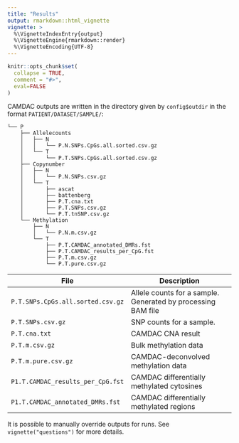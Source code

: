 ```yaml
---
title: "Results"
output: rmarkdown::html_vignette
vignette: >
  %\VignetteIndexEntry{output}
  %\VignetteEngine{rmarkdown::render}
  %\VignetteEncoding{UTF-8}
---
```


```r
knitr::opts_chunk$set(
  collapse = TRUE,
  comment = "#>",
  eval=FALSE
)
```

CAMDAC outputs are written in the directory given by `config$outdir` in the format `PATIENT/DATASET/SAMPLE/`:

```
└── P
    ├── Allelecounts
    │   ├── N
    │   │   └── P.N.SNPs.CpGs.all.sorted.csv.gz
    │   └── T
    │       └── P.T.SNPs.CpGs.all.sorted.csv.gz
    ├── Copynumber
    │   ├── N
    │   │   └── P.N.SNPs.csv.gz
    │   └── T
    │       ├── ascat
    │       ├── battenberg
    │       ├── P.T.cna.txt
    │       ├── P.T.SNPs.csv.gz
    │       └── P.T.tnSNP.csv.gz
    └── Methylation
        ├── N
        │   └── P.N.m.csv.gz
        └── T
            ├── P.T.CAMDAC_annotated_DMRs.fst
            ├── P.T.CAMDAC_results_per_CpG.fst
            ├── P.T.m.csv.gz
            └── P.T.pure.csv.gz
```

| File | Description |
|------|-------------|
| `P.T.SNPs.CpGs.all.sorted.csv.gz` | Allele counts for a sample. Generated by processing BAM file |
| `P.T.SNPs.csv.gz` | SNP counts for a sample. |
| `P.T.cna.txt` | CAMDAC CNA result |
| `P.T.m.csv.gz` | Bulk methylation data |
| `P.T.m.pure.csv.gz` | CAMDAC-deconvolved methylation data |
| `P1.T.CAMDAC_results_per_CpG.fst` | CAMDAC differentially methylated cytosines |
| `P1.T.CAMDAC_annotated_DMRs.fst` | CAMDAC differentially methylated regions |

It is possible to manually override outputs for runs. See `vignette("questions")` for more details.
